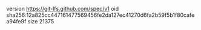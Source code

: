 version https://git-lfs.github.com/spec/v1
oid sha256:12a825cc447161477569456fe2da127ec41270d6fa2b59f5b1f80cafea94fe9f
size 21375
